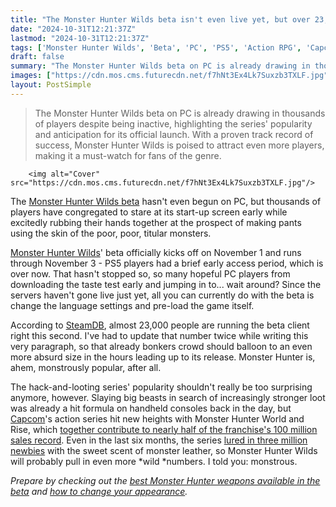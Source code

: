 ```yaml
---
title: "The Monster Hunter Wilds beta isn't even live yet, but over 23,000 fans on Steam gather to stare at its start-up screen"
date: "2024-10-31T12:21:37Z"
lastmod: "2024-10-31T12:21:37Z"
tags: ['Monster Hunter Wilds', 'Beta', 'PC', 'PS5', 'Action RPG', 'Capcom']
draft: false
summary: "The Monster Hunter Wilds beta on PC is already drawing in thousands of players despite being inactive, highlighting the series' popularity and anticipation for its official launch. With a proven track record of success, Monster Hunter Wilds is poised to attract even more players, making it a must-watch for fans of the genre."
images: ["https://cdn.mos.cms.futurecdn.net/f7hNt3Ex4Lk7Suxzb3TXLF.jpg"]
layout: PostSimple
---
```

> The Monster Hunter Wilds beta on PC is already drawing in thousands of players despite being inactive, highlighting the series' popularity and anticipation for its official launch. With a proven track record of success, Monster Hunter Wilds is poised to attract even more players, making it a must-watch for fans of the genre.


        <img alt="Cover" src="https://cdn.mos.cms.futurecdn.net/f7hNt3Ex4Lk7Suxzb3TXLF.jpg"/>
        
The [Monster Hunter Wilds beta](https://www.gamesradar.com/games/monster-hunter/monster-hunter-wilds-beta-how-to-access/) hasn't even begun on PC, but thousands of players have congregated to stare at its start-up screen early while excitedly rubbing their hands together at the prospect of making pants using the skin of the poor, poor, titular monsters.

[Monster Hunter Wilds](https://www.gamesradar.com/games/monster-hunter/monster-hunter-wilds-guide/)' beta officially kicks off on November 1 and runs through November 3 - PS5 players had a brief early access period, which is over now. That hasn't stopped so, so many hopeful PC players from downloading the taste test early and jumping in to... wait around? Since the servers haven't gone live just yet, all you can currently do with the beta is change the language settings and pre-load the game itself.

According to [SteamDB](https://steamdb.info/app/3065170/charts/), almost 23,000 people are running the beta client right this second. I've had to update that number twice while writing this very paragraph, so that already bonkers crowd should balloon to an even more absurd size in the hours leading up to its release. Monster Hunter is, ahem, monstrously popular, after all. 

The hack-and-looting series' popularity shouldn't really be too surprising anymore, however. Slaying big beasts in search of increasingly stronger loot was already a hit formula on handheld consoles back in the day, but [Capcom](https://www.gamesradar.com/tag/capcom/)'s action series hit new heights with Monster Hunter World and Rise, which [together contribute to nearly half of the franchise's 100 million sales record](https://www.gamesradar.com/games/monster-hunter/ahead-of-monster-hunter-wilds-capcoms-action-rpg-behemoth-hits-100-million-copies-sold-with-world-and-rise-chipping-in-nearly-half-of-that-in-just-a-few-years/). Even in the last six months, the series [lured in three million newbies](https://www.gamesradar.com/games/monster-hunter/as-fans-brace-for-monster-hunter-wilds-capcom-reveals-its-lured-around-3-million-players-to-this-action-rpg-series-in-the-last-6-months-alone/) with the sweet scent of monster leather, so Monster Hunter Wilds will probably pull in even more *wild *numbers. I told you: monstrous. 

*Prepare by checking out the *[<u><em>best Monster Hunter weapons available in the beta</em></u>](https://www.gamesradar.com/games/monster-hunter/monster-hunter-wilds-weapon-tier-list-best/)* and *[<em>how to change your appearance</em>](https://www.gamesradar.com/games/monster-hunter/monster-hunter-wilds-change-appearance-character/)*.* 
        
